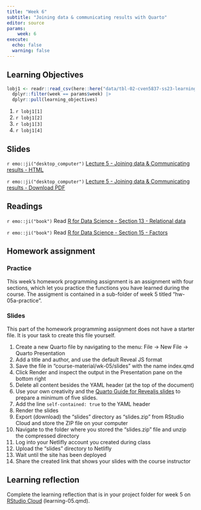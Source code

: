 ```yaml
---
title: "Week 6"
subtitle: "Joining data & communicating results with Quarto"
editor: source
params:
    week: 6
execute: 
  echo: false
  warning: false
---
```


<script defer data-domain="cven5837-ss22.github.io/website" src="https://plausible.io/js/plausible.js"></script>

## Learning Objectives

```r

lobj1 <- readr::read_csv(here::here("data/tbl-02-cven5837-ss23-learning-objectives.csv")) |> 
  dplyr::filter(week == params$week) |>
  dplyr::pull(learning_objectives)

```

1. `r lobj1[1]`
2. `r lobj1[2]`
3. `r lobj1[3]`
4. `r lobj1[4]`

## Slides

`r emo::ji("desktop_computer")` [Lecture 5 - Joining data & Communicating results - HTML](/slides/lec-05-communicate.html) 

`r emo::ji("desktop_computer")` [Lecture 5 - Joining data & Communicating results - Download PDF](https://github.com/cven5837-ss22/website/raw/main/slides/lec-05-communicate.pdf)

## Readings

`r emo::ji("book")` Read [R for Data Science - Section 13 - Relational data](https://r4ds.had.co.nz/relational-data.html)  

`r emo::ji("book")` Read [R for Data Science - Section 15 - Factors](https://r4ds.had.co.nz/factors.html)  

## Homework assignment 

### Practice

This week's homework programming assignment is an assignment with four sections, which let you practice the functions you have learned during the course. The assigment is contained in a sub-folder of week 5 titled "hw-05a-practice".

### Slides

This part of the homework programming assignment does not have a starter file. It is your task to create this file yourself. 

1. Create a new Quarto file by navigating to the menu: File -> New File -> Quarto Presentation 
2. Add a title and author, and use the default Reveal JS format
3. Save the file in "course-material/wk-05/slides" with the name index.qmd
4. Click Render and inspect the output in the Presentation pane on the bottom right
5. Delete all content besides the YAML header (at the top of the document)
6. Use your own creativity and the [Quarto Guide for Revealjs slides](https://quarto.org/docs/presentations/revealjs/) to prepare a minimum of five slides. 
7. Add the line `self-contained: true` to the YAML header
8. Render the slides
9. Export (download) the "slides" directory as "slides.zip" from RStudio Cloud and store the ZIP file on your computer
10. Navigate to the folder where you stored the "slides.zip" file and unzip the compressed directory
11. Log into your Netlifly account you created during class
12. Upload the "slides" directory to Netlifly
13. Wait until the site has been deployed
14. Share the created link that shows your slides with the course instructor
 
## Learning reflection

Complete the learning reflection that is in your project folder for week 5  on [RStudio Cloud](https://rstudio.cloud/spaces/260187/content/all) (learning-05.qmd).  
